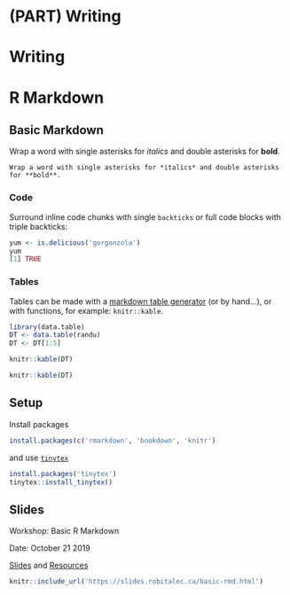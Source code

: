 # (PART) Writing {-} 

# Writing


# R Markdown

## Basic Markdown

Wrap a word with single asterisks for *italics* and double asterisks for **bold**.

```
Wrap a word with single asterisks for *italics* and double asterisks for **bold**.
```


### Code
Surround inline code chunks with single `backticks` or full code blocks with triple backticks:

```r
yum <- is.delicious('gorgonzola')
yum
[1] TRUE
```

### Tables
Tables can be made with a [markdown table generator](http://www.tablesgenerator.com/markdown_tables#) (or by hand...), or with functions, for example: `knitr::kable`.

```r
library(data.table)
DT <- data.table(randu)
DT <- DT[1:5]
```

```r
knitr::kable(DT)
```

```r
knitr::kable(DT)
```


## Setup

Install packages

```r
install.packages(c('rmarkdown', 'bookdown', 'knitr')
```

and use [`tinytex`](https://yihui.org/tinytex/)


```r
install.packages('tinytex')
tinytex::install_tinytex()
```



## Slides
Workshop: Basic R Markdown 

Date: October 21 2019

[Slides](https://slides.robitalec.ca/basic-rmd.html) and [Resources](https://slides.robitalec.ca/basic-rmd/basic-rmd.zip)

```r
knitr::include_url('https://slides.robitalec.ca/basic-rmd.html')
```
